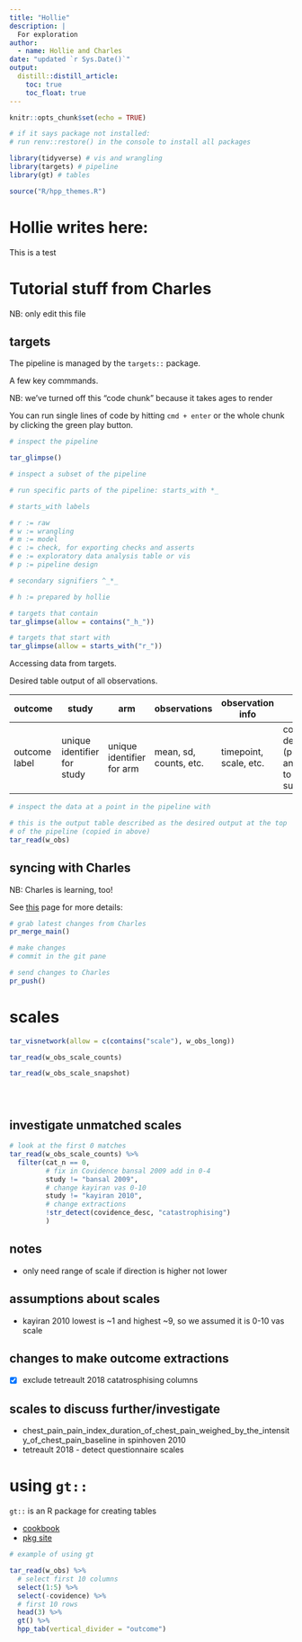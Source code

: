 ```yaml
---
title: "Hollie"
description: |
  For exploration
author:
  - name: Hollie and Charles
date: "updated `r Sys.Date()`"
output: 
  distill::distill_article:
    toc: true
    toc_float: true
---
```


```r
knitr::opts_chunk$set(echo = TRUE)
```

```r

# if it says package not installed:
# run renv::restore() in the console to install all packages

library(tidyverse) # vis and wrangling
library(targets) # pipeline
library(gt) # tables

source("R/hpp_themes.R")

```

# Hollie writes here:

This is a test

# Tutorial stuff from Charles

NB: only edit this file

## targets

The pipeline is managed by the `targets::` package. 

A few key commmands.

NB: we've turned off this "code chunk" because it takes ages to render

You can run single lines of code by hitting `cmd + enter` or the whole chunk by clicking the green play button.  

```r
# inspect the pipeline

tar_glimpse()

# inspect a subset of the pipeline

# run specific parts of the pipeline: starts_with *_

# starts_with labels

# r := raw
# w := wrangling
# m := model
# c := check, for exporting checks and asserts
# e := exploratory data analysis table or vis
# p := pipeline design

# secondary signifiers ^_*_

# h := prepared by hollie

# targets that contain
tar_glimpse(allow = contains("_h_"))

# targets that start with
tar_glimpse(allow = starts_with("r_"))

```

Accessing data from targets.

Desired table output of all observations.

outcome | study | arm | observations | observation info | study-level descriptors
- |-|-|-|-|-
outcome label | unique identifier for study | unique identifier for arm | mean, sd, counts, etc. | timepoint, scale, etc.| condition, study design (parallel/crossover), antyhing we need to filter by, subgroups, etc.


```r
# inspect the data at a point in the pipeline with 

# this is the output table described as the desired output at the top
# of the pipeline (copied in above)
tar_read(w_obs)

```

## syncing with Charles

NB: Charles is learning, too! 

See [this](https://usethis.r-lib.org/articles/articles/pr-functions.html) page for more details:

```r

# grab latest changes from Charles
pr_merge_main()

# make changes
# commit in the git pane

# send changes to Charles
pr_push()

```

# scales

```r
tar_visnetwork(allow = c(contains("scale"), w_obs_long))

tar_read(w_obs_scale_counts)

tar_read(w_obs_scale_snapshot)





```



## investigate unmatched scales

```r

# look at the first 0 matches
tar_read(w_obs_scale_counts) %>% 
  filter(cat_n == 0,
         # fix in Covidence bansal 2009 add in 0-4 
         study != "bansal 2009",
         # change kayiran vas 0-10 
         study != "kayiran 2010",
         # change extractions
         !str_detect(covidence_desc, "catastrophising") 
         )

```

## notes

- only need range of scale if direction is higher not lower

## assumptions about scales

- kayiran 2010 lowest is ~1 and highest ~9, so we assumed it is 0-10 vas scale

## changes to make outcome extractions

- [x]  exclude tetreault 2018 catatrosphising columns

## scales to discuss further/investigate

- chest_pain_pain_index_duration_of_chest_pain_weighed_by_the_intensity_of_chest_pain_baseline in spinhoven 2010 
- tetreault 2018 - detect questionnaire scales 

# using `gt::`

`gt::` is an R package for creating tables

- [cookbook](https://themockup.blog/static/gt-cookbook.html#Introduction)
- [pkg site](https://gt.rstudio.com/)

```r
# example of using gt

tar_read(w_obs) %>%
  # select first 10 columns
  select(1:5) %>% 
  select(-covidence) %>% 
  # first 10 rows
  head(3) %>% 
  gt() %>% 
  hpp_tab(vertical_divider = "outcome")
  
  
```

